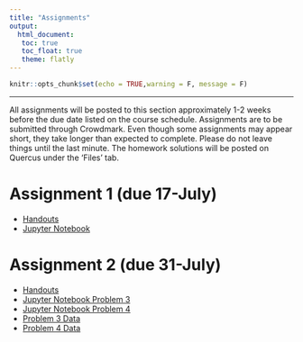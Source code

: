 ```yaml
---
title: "Assignments"
output: 
  html_document:
   toc: true
   toc_float: true
   theme: flatly
---
```


```r
knitr::opts_chunk$set(echo = TRUE,warning = F, message = F)
```
******

All assignments will be posted to this section approximately 1-2 weeks before the due date listed on the course schedule.  Assignments are to be submitted through Crowdmark.  Even though some assignments may appear short, they take longer than expected to complete. Please do not leave things until the last minute.  The homework solutions will be posted on Quercus under the 'Files' tab.

# Assignment 1 (due 17-July)

* [Handouts](https://drive.google.com/file/d/17dA_asrINz8GzmGv79vXkpUw03Efau3F/view?usp=sharing)
* [Jupyter Notebook](https://drive.google.com/file/d/1RA-CoL_w5YiM9AV2jY2BCKTB3kvrEZvq/view?usp=sharing)

# Assignment 2 (due 31-July)

* [Handouts](https://drive.google.com/file/d/1AEpSdw8P5RcEG9-nyq0ay86kulbsZaX7/view?usp=sharing)
* [Jupyter Notebook Problem 3](https://drive.google.com/file/d/1CIHt20Tg28gmuu1Gz7BIkssXq9jn8XRp/view?usp=sharing)
* [Jupyter Notebook Problem 4](https://drive.google.com/file/d/1uYGXqyXrtsMM0fii6BHrsJgtbnzH-kmH/view?usp=sharing)
* [Problem 3 Data](https://github.com/J0EYjoey/SML_Summer2025/raw/refs/heads/main/Data/A2_data/P3data.zip)
* [Problem 4 Data](https://github.com/J0EYjoey/SML_Summer2025/raw/refs/heads/main/Data/A2_data/P4data.zip)



